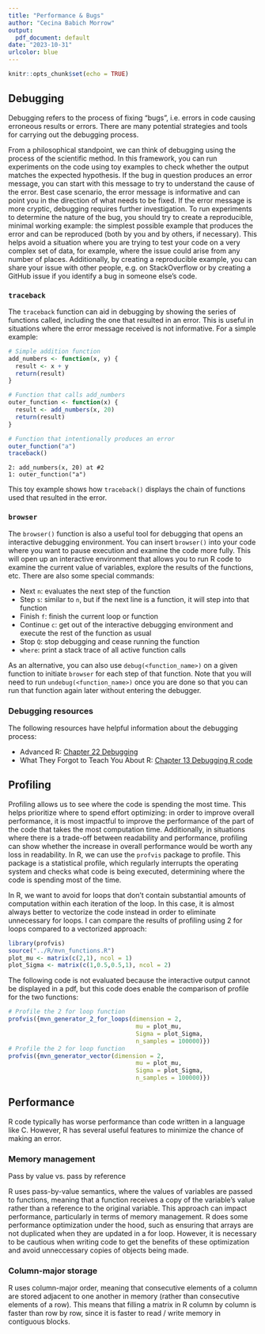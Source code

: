 ```yaml
---
title: "Performance & Bugs"
author: "Cecina Babich Morrow"
output:
  pdf_document: default
date: "2023-10-31"
urlcolor: blue
---
```


```r
knitr::opts_chunk$set(echo = TRUE)
```

## Debugging

Debugging refers to the process of fixing "bugs", i.e. errors in code causing erroneous results or errors. There are many potential strategies and tools for carrying out the debugging process.

From a philosophical standpoint, we can think of debugging using the process of the scientific method. In this framework, you can run experiments on the code using toy examples to check whether the output matches the expected hypothesis. If the bug in question produces an error message, you can start with this message to try to understand the cause of the error. Best case scenario, the error message is informative and can point you in the direction of what needs to be fixed. If the error message is more cryptic, debugging requires further investigation. To run experiments to determine the nature of the bug, you should try to create a reproducible, minimal working example: the simplest possible example that produces the error and can be reproduced (both by you and by others, if necessary). This helps avoid a situation where you are trying to test your code on a very complex set of data, for example, where the issue could arise from any number of places. Additionally, by creating a reproducible example, you can share your issue with other people, e.g. on StackOverflow or by creating a GitHub issue if you identify a bug in someone else's code.

### `traceback`

The `traceback` function can aid in debugging by showing the series of functions called, including the one that resulted in an error. This is useful in situations where the error message received is not informative. For a simple example:

```r
# Simple addition function
add_numbers <- function(x, y) {
  result <- x + y
  return(result)
}

# Function that calls add_numbers
outer_function <- function(x) {
  result <- add_numbers(x, 20)
  return(result)
}

# Function that intentionally produces an error
outer_function("a")
traceback()
```

```
2: add_numbers(x, 20) at #2
1: outer_function("a")
```

This toy example shows how `traceback()` displays the chain of functions used that resulted in the error.

### `browser`

The `browser()` function is also a useful tool for debugging that opens an interactive debugging environment. You can insert `browser()` into your code where you want to pause execution and examine the code more fully. This will open up an interactive environment that allows you to run R code to examine the current value of variables, explore the results of the functions, etc. There are also some special commands:

+ Next `n`: evaluates the next step of the function
+ Step `s`: similar to `n`, but if the next line is a function, it will step into that function
+ Finish `f`: finish the current loop or function
+ Continue `c`: get out of the interactive debugging environment and execute the rest of the function as usual
+ Stop `Q`: stop debugging and cease running the function
+ `where`: print a stack trace of all active function calls

As an alternative, you can also use `debug(<function_name>)` on a given function to initiate `browser` for each step of that function. Note that you will need to run `undebug(<function_name>)` once you are done so that you can run that function again later without entering the debugger.

### Debugging resources

The following resources have helpful information about the debugging process:

+ Advanced R: [Chapter 22 Debugging](https://adv-r.hadley.nz/debugging.html)
+ What They Forgot to Teach You About R: [Chapter 13 Debugging R code](https://rstats.wtf/debugging-r)

## Profiling

Profiling allows us to see where the code is spending the most time. This helps prioritize where to spend effort optimizing: in order to improve overall performance, it is most impactful to improve the performance of the part of the code that takes the most computation time. Additionally, in situations where there is a trade-off between readability and performance, profiling can show whether the increase in overall performance would be worth any loss in readability. In R, we can use the `profvis` package to profile. This package is a statistical profile, which regularly interrupts the operating system and checks what code is being executed, determining where the code is spending most of the time.

In R, we want to avoid for loops that don't contain substantial amounts of computation within each iteration of the loop. In this case, it is almost always better to vectorize the code instead in order to eliminate unnecessary for loops. I can compare the results of profiling using 2 for loops compared to a vectorized approach:

```r
library(profvis)
source("../R/mvn_functions.R")
plot_mu <- matrix(c(2,1), ncol = 1)
plot_Sigma <- matrix(c(1,0.5,0.5,1), ncol = 2)
```

The following code is not evaluated because the interactive output cannot be displayed in a pdf, but this code does enable the comparison of profile for the two functions:

```r
# Profile the 2 for loop function
profvis({mvn_generator_2_for_loops(dimension = 2,
                                    mu = plot_mu,
                                    Sigma = plot_Sigma,
                                    n_samples = 100000)})
# Profile the 2 for loop function
profvis({mvn_generator_vector(dimension = 2,
                                    mu = plot_mu,
                                    Sigma = plot_Sigma,
                                    n_samples = 100000)})
```

## Performance

R code typically has worse performance than code written in a language like C. However, R has several useful features to minimize the chance of making an error.

### Memory management

Pass by value vs. pass by reference

R uses pass-by-value semantics, where the values of variables are passed to functions, meaning that a function receives a copy of the variable's value rather than a reference to the original variable. This approach can impact performance, particularly in terms of memory management. R does some performance optimization under the hood, such as ensuring that arrays are not duplicated when they are updated in a for loop. However, it is necessary to be cautious when writing code to get the benefits of these optimization and avoid unneccessary copies of objects being made.

### Column-major storage

R uses column-major order, meaning that consecutive elements of a column are stored adjacent to one another in memory (rather than consecutive elements of a row). This means that filling a matrix in R column by column is faster than row by row, since it is faster to read / write memory in contiguous blocks.
